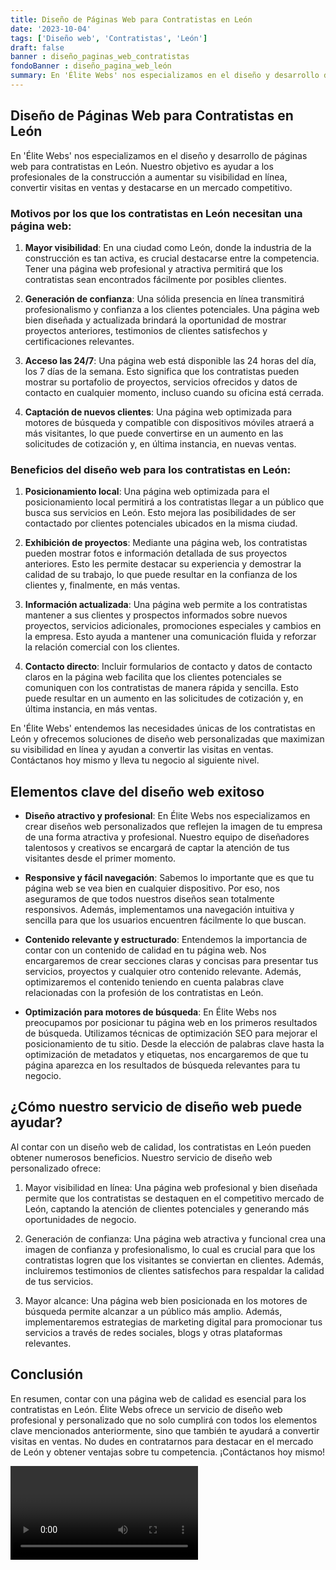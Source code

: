 ```yaml
---
title: Diseño de Páginas Web para Contratistas en León
date: '2023-10-04'
tags: ['Diseño web', 'Contratistas', 'León']
draft: false
banner : diseño_paginas_web_contratistas
fondoBanner : diseño_pagina_web_león
summary: En 'Élite Webs' nos especializamos en el diseño y desarrollo de páginas web para contratistas en León. Nuestro objetivo es ayudar a los profesionales de la construcción a aumentar su visibilidad en línea, convertir visitas en ventas y destacarse en un mercado competitivo. 
---
```


## Diseño de Páginas Web para Contratistas en León

En 'Élite Webs' nos especializamos en el diseño y desarrollo de páginas web para contratistas en León. Nuestro objetivo es ayudar a los profesionales de la construcción a aumentar su visibilidad en línea, convertir visitas en ventas y destacarse en un mercado competitivo. 

### Motivos por los que los contratistas en León necesitan una página web:

1. **Mayor visibilidad**: En una ciudad como León, donde la industria de la construcción es tan activa, es crucial destacarse entre la competencia. Tener una página web profesional y atractiva permitirá que los contratistas sean encontrados fácilmente por posibles clientes.

2. **Generación de confianza**: Una sólida presencia en línea transmitirá profesionalismo y confianza a los clientes potenciales. Una página web bien diseñada y actualizada brindará la oportunidad de mostrar proyectos anteriores, testimonios de clientes satisfechos y certificaciones relevantes.

3. **Acceso las 24/7**: Una página web está disponible las 24 horas del día, los 7 días de la semana. Esto significa que los contratistas pueden mostrar su portafolio de proyectos, servicios ofrecidos y datos de contacto en cualquier momento, incluso cuando su oficina está cerrada.

4. **Captación de nuevos clientes**: Una página web optimizada para motores de búsqueda y compatible con dispositivos móviles atraerá a más visitantes, lo que puede convertirse en un aumento en las solicitudes de cotización y, en última instancia, en nuevas ventas.

### Beneficios del diseño web para los contratistas en León:

1. **Posicionamiento local**: Una página web optimizada para el posicionamiento local permitirá a los contratistas llegar a un público que busca sus servicios en León. Esto mejora las posibilidades de ser contactado por clientes potenciales ubicados en la misma ciudad.

2. **Exhibición de proyectos**: Mediante una página web, los contratistas pueden mostrar fotos e información detallada de sus proyectos anteriores. Esto les permite destacar su experiencia y demostrar la calidad de su trabajo, lo que puede resultar en la confianza de los clientes y, finalmente, en más ventas.

3. **Información actualizada**: Una página web permite a los contratistas mantener a sus clientes y prospectos informados sobre nuevos proyectos, servicios adicionales, promociones especiales y cambios en la empresa. Esto ayuda a mantener una comunicación fluida y reforzar la relación comercial con los clientes.

4. **Contacto directo**: Incluir formularios de contacto y datos de contacto claros en la página web facilita que los clientes potenciales se comuniquen con los contratistas de manera rápida y sencilla. Esto puede resultar en un aumento en las solicitudes de cotización y, en última instancia, en más ventas.

En 'Élite Webs' entendemos las necesidades únicas de los contratistas en León y ofrecemos soluciones de diseño web personalizadas que maximizan su visibilidad en línea y ayudan a convertir las visitas en ventas. Contáctanos hoy mismo y lleva tu negocio al siguiente nivel.

<GifSeo />

<Cta />

## Elementos clave del diseño web exitoso

- **Diseño atractivo y profesional**: En Élite Webs nos especializamos en crear diseños web personalizados que reflejen la imagen de tu empresa de una forma atractiva y profesional. Nuestro equipo de diseñadores talentosos y creativos se encargará de captar la atención de tus visitantes desde el primer momento.

- **Responsive y fácil navegación**: Sabemos lo importante que es que tu página web se vea bien en cualquier dispositivo. Por eso, nos aseguramos de que todos nuestros diseños sean totalmente responsivos. Además, implementamos una navegación intuitiva y sencilla para que los usuarios encuentren fácilmente lo que buscan.

- **Contenido relevante y estructurado**: Entendemos la importancia de contar con un contenido de calidad en tu página web. Nos encargaremos de crear secciones claras y concisas para presentar tus servicios, proyectos y cualquier otro contenido relevante. Además, optimizaremos el contenido teniendo en cuenta palabras clave relacionadas con la profesión de los contratistas en León.

- **Optimización para motores de búsqueda**: En Élite Webs nos preocupamos por posicionar tu página web en los primeros resultados de búsqueda. Utilizamos técnicas de optimización SEO para mejorar el posicionamiento de tu sitio. Desde la elección de palabras clave hasta la optimización de metadatos y etiquetas, nos encargaremos de que tu página aparezca en los resultados de búsqueda relevantes para tu negocio.

## ¿Cómo nuestro servicio de diseño web puede ayudar?

Al contar con un diseño web de calidad, los contratistas en León pueden obtener numerosos beneficios. Nuestro servicio de diseño web personalizado ofrece:

1. Mayor visibilidad en línea: Una página web profesional y bien diseñada permite que los contratistas se destaquen en el competitivo mercado de León, captando la atención de clientes potenciales y generando más oportunidades de negocio.

2. Generación de confianza: Una página web atractiva y funcional crea una imagen de confianza y profesionalismo, lo cual es crucial para que los contratistas logren que los visitantes se conviertan en clientes. Además, incluiremos testimonios de clientes satisfechos para respaldar la calidad de tus servicios.

3. Mayor alcance: Una página web bien posicionada en los motores de búsqueda permite alcanzar a un público más amplio. Además, implementaremos estrategias de marketing digital para promocionar tus servicios a través de redes sociales, blogs y otras plataformas relevantes.

## Conclusión

En resumen, contar con una página web de calidad es esencial para los contratistas en León. Élite Webs ofrece un servicio de diseño web profesional y personalizado que no solo cumplirá con todos los elementos clave mencionados anteriormente, sino que también te ayudará a convertir visitas en ventas. No dudes en contratarnos para destacar en el mercado de León y obtener ventajas sobre tu competencia. ¡Contáctanos hoy mismo!

<Video />

<CtaBot job='Contratistas' city='León'/>

<Gmaps query='León+españa+maps' />